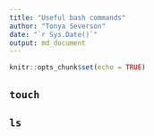 ```yaml
---
title: "Useful bash commands"
author: "Tonya Severson"
date: "`r Sys.Date()`"
output: md_document
---
```


```r
knitr::opts_chunk$set(echo = TRUE)
```

## `touch`

## `ls`




